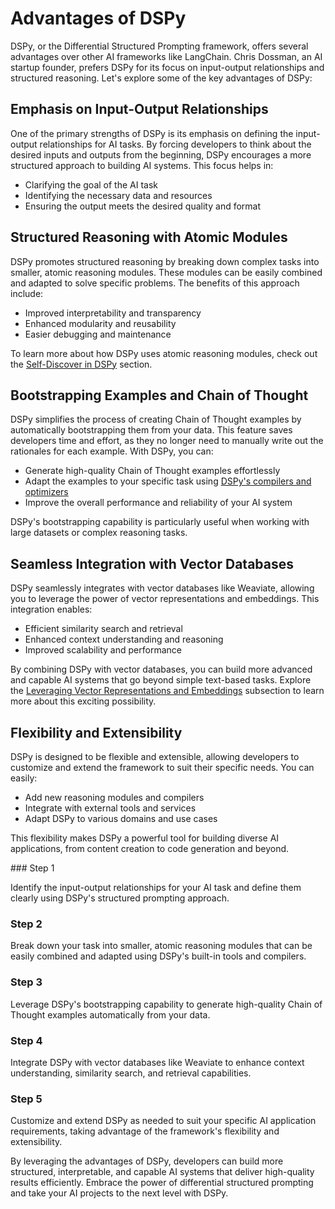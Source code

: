 
# Advantages of DSPy

DSPy, or the Differential Structured Prompting framework, offers several advantages over other AI frameworks like LangChain. Chris Dossman, an AI startup founder, prefers DSPy for its focus on input-output relationships and structured reasoning. Let's explore some of the key advantages of DSPy:

## Emphasis on Input-Output Relationships

One of the primary strengths of DSPy is its emphasis on defining the input-output relationships for AI tasks. By forcing developers to think about the desired inputs and outputs from the beginning, DSPy encourages a more structured approach to building AI systems. This focus helps in:

- Clarifying the goal of the AI task
- Identifying the necessary data and resources
- Ensuring the output meets the desired quality and format

## Structured Reasoning with Atomic Modules

DSPy promotes structured reasoning by breaking down complex tasks into smaller, atomic reasoning modules. These modules can be easily combined and adapted to solve specific problems. The benefits of this approach include:

- Improved interpretability and transparency
- Enhanced modularity and reusability
- Easier debugging and maintenance

To learn more about how DSPy uses atomic reasoning modules, check out the [Self-Discover in DSPy](/self-discover-dspy) section.

## Bootstrapping Examples and Chain of Thought

DSPy simplifies the process of creating Chain of Thought examples by automatically bootstrapping them from your data. This feature saves developers time and effort, as they no longer need to manually write out the rationales for each example. With DSPy, you can:

- Generate high-quality Chain of Thought examples effortlessly
- Adapt the examples to your specific task using [DSPy's compilers and optimizers](/dspy-compilers-optimizers)
- Improve the overall performance and reliability of your AI system

<Callout type="info">
DSPy's bootstrapping capability is particularly useful when working with large datasets or complex reasoning tasks.
</Callout>

## Seamless Integration with Vector Databases

DSPy seamlessly integrates with vector databases like Weaviate, allowing you to leverage the power of vector representations and embeddings. This integration enables:

- Efficient similarity search and retrieval
- Enhanced context understanding and reasoning
- Improved scalability and performance

By combining DSPy with vector databases, you can build more advanced and capable AI systems that go beyond simple text-based tasks. Explore the [Leveraging Vector Representations and Embeddings](/prior-knowledge-ai/vector-representations-embeddings) subsection to learn more about this exciting possibility.

## Flexibility and Extensibility

DSPy is designed to be flexible and extensible, allowing developers to customize and extend the framework to suit their specific needs. You can easily:

- Add new reasoning modules and compilers
- Integrate with external tools and services
- Adapt DSPy to various domains and use cases

This flexibility makes DSPy a powerful tool for building diverse AI applications, from content creation to code generation and beyond.

<Steps>
### Step 1

Identify the input-output relationships for your AI task and define them clearly using DSPy's structured prompting approach.

### Step 2

Break down your task into smaller, atomic reasoning modules that can be easily combined and adapted using DSPy's built-in tools and compilers.

### Step 3

Leverage DSPy's bootstrapping capability to generate high-quality Chain of Thought examples automatically from your data.

### Step 4

Integrate DSPy with vector databases like Weaviate to enhance context understanding, similarity search, and retrieval capabilities.

### Step 5

Customize and extend DSPy as needed to suit your specific AI application requirements, taking advantage of the framework's flexibility and extensibility.
</Steps>

By leveraging the advantages of DSPy, developers can build more structured, interpretable, and capable AI systems that deliver high-quality results efficiently. Embrace the power of differential structured prompting and take your AI projects to the next level with DSPy.